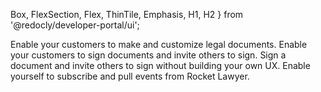   Box,
  FlexSection,
  Flex,
  ThinTile,
  Emphasis,
  H1,
  H2
} from '@redocly/developer-portal/ui';


<Box my={55}>
  <FlexSection justifyContent="space-around" flexWrap="wrap">
  <ThinTile to="../openapi/documentation.page.yaml" icon={rocketDoc} header="RocketDoument API">
       Enable your customers to make and customize legal documents.
    </ThinTile>
    <ThinTile to="../openapi/sign.page.yaml" icon={rocketSign} header="RocketSign and Binders API">
      Enable your customers to sign documents and invite others to sign.
    </ThinTile>
    <ThinTile to="../openapi/authentication.page.yaml" icon={authentication} header="Authentication API">
      Sign a document and invite others to sign without building your own UX.
    </ThinTile>
    <ThinTile to="../openapi/observability.page.yaml" icon={observability} header="Observability API">
     Enable yourself to subscribe and pull events from Rocket Lawyer.
    </ThinTile>
  </FlexSection>
</Box>


